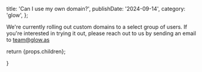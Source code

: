 
  title: 'Can I use my own domain?',
  publishDate: '2024-09-14',
  category: 'glow',
};

We're currently rolling out custom domains to a select group of users. If you're interested in trying it out, please reach out to us by sending an email to team@glow.as

return <ArticleTemplate meta={metadata}>{props.children}</ArticleTemplate>;

}
